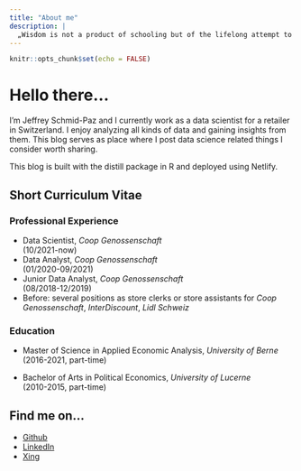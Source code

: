```yaml
---
title: "About me"
description: |
  „Wisdom is not a product of schooling but of the lifelong attempt to acquire it.“ - Albert Einstein (Letter to an atheist, 24 March 1954)
---
```


```r
knitr::opts_chunk$set(echo = FALSE)
```

# Hello there...

I'm Jeffrey Schmid-Paz and I currently work as a data scientist for a retailer in Switzerland. I enjoy analyzing all kinds of data and gaining insights from them. This blog serves as place where I post data science related things I consider worth sharing.

This blog is built with the distill package in R and deployed using Netlify.

## Short Curriculum Vitae

### Professional Experience

-   Data Scientist, *Coop Genossenschaft* \
    (10/2021-now)
-   Data Analyst, *Coop Genossenschaft* \
    (01/2020-09/2021)
-   Junior Data Analyst, *Coop Genossenschaft* \
    (08/2018-12/2019)
-   Before: several positions as store clerks or store assistants for *Coop Genossenschaft*, *InterDiscount*, *Lidl Schweiz*

### Education

-   Master of Science in Applied Economic Analysis, *University of Berne* \
    (2016-2021, part-time)

-   Bachelor of Arts in Political Economics, *University of Lucerne* \
    (2010-2015, part-time)

## Find me on...

-   [Github](https://github.com/JBSP-code)
-   [LinkedIn](https://www.linkedin.com/in/jeffrey-schmid/?lipi=urn%3Ali%3Apage%3Ad_flagship3_feed%3BY3dPVCjoTuGi4%2F%2BOpXfqmw%3D%3D)
-   [Xing](https://www.xing.com/profile/Jeffrey_Schmid)
